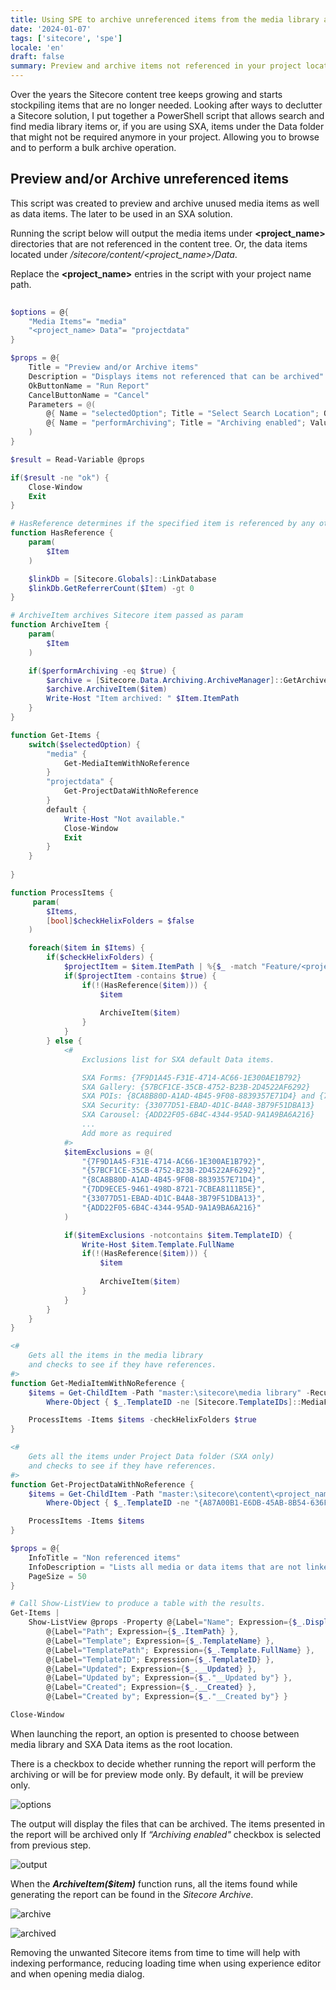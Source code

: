 ```yaml
---   
title: Using SPE to archive unreferenced items from the media library and SXA data folder  
date: '2024-01-07'   
tags: ['sitecore', 'spe']   
locale: 'en'  
draft: false   
summary: Preview and archive items not referenced in your project located in the media library and SXA data folder. 
---   
```


Over the years the Sitecore content tree keeps growing and starts stockpiling items that are no longer needed. Looking after ways to declutter a Sitecore solution, I put together a PowerShell script that allows search and find media library items or, if you are using SXA, items under the Data folder that might not be required anymore in your project. Allowing you to browse and to perform a bulk archive operation. 

 

## Preview and/or Archive unreferenced items 

 
This script was created to preview and archive unused media items as well as data items. The later to be used in an SXA solution. 

  
Running the script below will output the media items under **\<project_name\>** directories that are not referenced in the content tree. 
Or, the data items located under _/sitecore/content/\<project_name\>/Data_. 

Replace the **\<project_name\>** entries in the script with your project name path.

```powershell
  
$options = @{
    "Media Items"= "media"
    "<project_name> Data"= "projectdata"
}

$props = @{
    Title = "Preview and/or Archive items"
    Description = "Displays items not referenced that can be archived"
    OkButtonName = "Run Report"
    CancelButtonName = "Cancel"
    Parameters = @(
        @{ Name = "selectedOption"; Title = "Select Search Location"; Options = $options; Tooltip = "Choose one option" },
        @{ Name = "performArchiving"; Title = "Archiving enabled"; Value=$false; Tooltip = "Check to perform archiving"  }
    )
}

$result = Read-Variable @props

if($result -ne "ok") {
    Close-Window
    Exit
}

# HasReference determines if the specified item is referenced by any other item.
function HasReference {
    param(
        $Item
    )

    $linkDb = [Sitecore.Globals]::LinkDatabase
    $linkDb.GetReferrerCount($Item) -gt 0
}

# ArchiveItem archives Sitecore item passed as param
function ArchiveItem {
    param(
        $Item
    )

    if($performArchiving -eq $true) {
        $archive = [Sitecore.Data.Archiving.ArchiveManager]::GetArchive("archive", $Item.Database)
        $archive.ArchiveItem($item)
        Write-Host "Item archived: " $Item.ItemPath
    }
}

function Get-Items {
    switch($selectedOption) {
        "media" {
            Get-MediaItemWithNoReference
        }
        "projectdata" {
            Get-ProjectDataWithNoReference
        }
        default {
            Write-Host "Not available."
            Close-Window
            Exit
        }
    }
    
}

function ProcessItems {
     param(
        $Items,
        [bool]$checkHelixFolders = $false
    )

    foreach($item in $Items) {
        if($checkHelixFolders) {
            $projectItem = $item.ItemPath | %{$_ -match "Feature/<project_Name>/" -or $_ -match "Foundation/<project_Name>/" -or $_ -match "Project/<project_Name>/"}
            if($projectItem -contains $true) {
                if(!(HasReference($item))) {
                    $item
                    
                    ArchiveItem($item)
                }
            }
        } else {
            <# 
                Exclusions list for SXA default Data items.

                SXA Forms: {7F9D1A45-F31E-4714-AC66-1E300AE1B792}
                SXA Gallery: {57BCF1CE-35CB-4752-B23B-2D4522AF6292}
                SXA POIs: {8CA8B80D-A1AD-4B45-9F08-8839357E71D4} and {7DD9ECE5-9461-498D-8721-7CBEA8111B5E}
                SXA Security: {33077D51-EBAD-4D1C-B4A8-3B79F51DBA13}
                SXA Carousel: {ADD22F05-6B4C-4344-95AD-9A1A9BA6A216}
                ...
                Add more as required
            #>
            $itemExclusions = @(
                "{7F9D1A45-F31E-4714-AC66-1E300AE1B792}", 
                "{57BCF1CE-35CB-4752-B23B-2D4522AF6292}", 
                "{8CA8B80D-A1AD-4B45-9F08-8839357E71D4}", 
                "{7DD9ECE5-9461-498D-8721-7CBEA8111B5E}",
                "{33077D51-EBAD-4D1C-B4A8-3B79F51DBA13}",
                "{ADD22F05-6B4C-4344-95AD-9A1A9BA6A216}"
            )

            if($itemExclusions -notcontains $item.TemplateID) {
                Write-Host $item.Template.FullName
                if(!(HasReference($item))) {
                    $item
                    
                    ArchiveItem($item)
                }
            }
        }
    }
}

<# 
    Gets all the items in the media library
    and checks to see if they have references.
#>
function Get-MediaItemWithNoReference {
    $items = Get-ChildItem -Path "master:\sitecore\media library" -Recurse | 
        Where-Object { $_.TemplateID -ne [Sitecore.TemplateIDs]::MediaFolder }

    ProcessItems -Items $items -checkHelixFolders $true
}

<# 
    Gets all the items under Project Data folder (SXA only)
    and checks to see if they have references.
#>
function Get-ProjectDataWithNoReference {
    $items = Get-ChildItem -Path "master:\sitecore\content\<project_name>\Data" -Recurse | 
        Where-Object { $_.TemplateID -ne "{A87A00B1-E6DB-45AB-8B54-636FEC3B5523}"} # Exclude Common Folders; /sitecore/templates/Common/Folder

    ProcessItems -Items $items
}

$props = @{
    InfoTitle = "Non referenced items"
    InfoDescription = "Lists all media or data items that are not linked to other items."
    PageSize = 50
}

# Call Show-ListView to produce a table with the results.
Get-Items |
    Show-ListView @props -Property @{Label="Name"; Expression={$_.DisplayName} },
        @{Label="Path"; Expression={$_.ItemPath} },
        @{Label="Template"; Expression={$_.TemplateName} },
        @{Label="TemplatePath"; Expression={$_.Template.FullName} },
        @{Label="TemplateID"; Expression={$_.TemplateID} },
        @{Label="Updated"; Expression={$_.__Updated} },
        @{Label="Updated by"; Expression={$_."__Updated by"} },
        @{Label="Created"; Expression={$_.__Created} },
        @{Label="Created by"; Expression={$_."__Created by"} }

Close-Window
```

When launching the report, an option is presented to choose between media library and SXA Data items as the root location. 

There is a checkbox to decide whether running the report will perform the archiving or will be for preview mode only. By default, it will be preview only.


![options](/static/images/preview-archive-items/options.png) 

  

The output will display the files that can be archived. The items presented in the report will be archived only If _“Archiving enabled"_ checkbox is selected from previous step.  

  

![output](/static/images/preview-archive-items/output.png) 

  

When the  _**ArchiveItem($item)**_ function runs, all the items found while generating the report can be found in the _Sitecore Archive_. 

  

![archive](/static/images/preview-archive-items/archive.png) 

![archived](/static/images/preview-archive-items/archived.png) 

 

Removing the unwanted Sitecore items from time to time will help with indexing performance, reducing loading time when using experience editor and when opening media dialog. 
